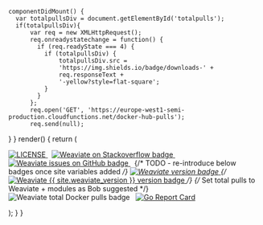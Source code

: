 
    componentDidMount() {
      var totalpullsDiv = document.getElementById('totalpulls');
      if(totalpullsDiv){
          var req = new XMLHttpRequest();
          req.onreadystatechange = function() {
            if (req.readyState === 4) {
              if (totalpullsDiv) {
                  totalpullsDiv.src =
                  'https://img.shields.io/badge/downloads-' +
                  req.responseText +
                  '-yellow?style=flat-square';
              }
            }
          };
          req.open('GET', 'https://europe-west1-semi-production.cloudfunctions.net/docker-hub-pulls');
          req.send(null);
}
    }
    render() {
        return (
            <span>
                <p>
                    <a href="https://github.com/weaviate/weaviate">
                        <img
                            src="https://img.shields.io/github/license/weaviate/weaviate?style=flat-square"
                            alt="LICENSE"
                        />
                    </a>
                    &nbsp;
                    <a href="https://stackoverflow.com/tags/weaviate/">
                        <img
                            src="https://img.shields.io/badge/stackoverflow-%23weaviate-informational?style=flat-square"
                            alt="Weaviate on Stackoverflow badge"
                        />
                    </a>
                    &nbsp;
                    <a href="https://github.com/weaviate/weaviate/issues">
                        <img
                            src="https://img.shields.io/badge/github-issues-informational?style=flat-square"
                            alt="Weaviate issues on GitHub badge"
                        />
                    </a>
                    &nbsp;
                    {/* TODO - re-introduce below badges once site variables added */}
                    <a href="https://github.com/weaviate/weaviate/">
                        <img
                            src="https://img.shields.io/github/v/release/weaviate/weaviate?style=flat-square"
                            alt="Weaviate version badge"
                        />
                    </a>
                    {/* <a href="https://app.swaggerhub.com/apis/semi-technologies/weaviate/{{ site.weaviate_version }}">
                <img src="https://img.shields.io/badge/open--api--specs-{{ site.weaviate_version }}-brightgreen?style=flat-square" alt="Weaviate {{ site.weaviate_version }} version badge"/>
            </a>                 */}
                    {/* Set total pulls to Weaviate + modules as Bob suggested */}
                    &nbsp;
                    <img
                        id="totalpulls"
                        src="https://img.shields.io/badge/downloads-loading...-yellow?style=flat-square"
                        alt="Weaviate total Docker pulls badge"
                    ></img>
                    &nbsp;
                    <a href="https://goreportcard.com/report/github.com/weaviate/weaviate">
                        <img
                            src="https://goreportcard.com/badge/github.com/weaviate/weaviate?style=flat-square"
                            alt="Go Report Card"
                        />
                    </a>
                </p>
            </span>
        );
    }
}
